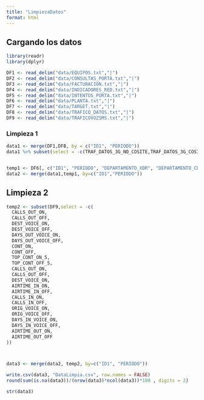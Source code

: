 ```yaml
---
title: "LimpiezaDatos"
format: html
---
```


## Cargando los datos

```r
library(readr)
library(dplyr)
```

```r
DF1 <- read_delim("data/EQUIPOS.txt","|")
DF2 <- read_delim("data/CONSULTAS_PORTA.txt","|")
DF3 <- read_delim("data/FACTURACION.txt","|")
DF4 <- read_delim("data/INDICADORES_RED.txt","|")
DF5 <- read_delim("data/INTENTOS_PORTA.txt","|")
DF6 <- read_delim("data/PLANTA.txt","|")
DF7 <- read_delim("data/TARGET.txt","|")
DF8 <- read_delim("data/TRAFICO_DATOS.txt","|")
DF9 <- read_delim("data/TRAFICOVOZSMS.txt","|")
```

### Limpieza 1

```r
data1 <- merge(DF1,DF8, by = c("ID1", "PERIODO"))
data1 %>% subset(select = -c(TRAF_DATOS_3G_NO_COSITE,TRAF_DATOS_3G_COSITE)) -> data1


temp1 <- DF6[, c("ID1", "PERIODO", "DEPARTAMENTO_XDR", "DEPARTAMENTO_CDR")]
data2 <- merge(data1,temp1, by=c("ID1","PERIODO"))

```

## Limpieza 2

```r
temp2 <- subset(DF9,select = -c(
  CALLS_OUT_ON,
  CALLS_OUT_OFF,
  DEST_VOICE_ON,
  DEST_VOICE_OFF,
  DAYS_OUT_VOICE_ON,
  DAYS_OUT_VOICE_OFF,
  CONT_ON,
  CONT_OFF,
  TOP_CONT_ON_5,
  TOP_CONT_OFF_5,
  CALLS_OUT_ON,
  CALLS_OUT_OFF,
  DEST_VOICE_ON,
  AIRTIME_IN_ON,
  AIRTIME_IN_OFF,
  CALLS_IN_ON,
  CALLS_IN_OFF,
  ORIG_VOICE_ON,
  ORIG_VOICE_OFF,
  DAYS_IN_VOICE_ON,
  DAYS_IN_VOICE_OFF,
  AIRTIME_OUT_ON,
  AIRTIME_OUT_OFF
))



data3 <- merge(data2, temp2, by=c("ID1", "PERIODO"))

write.csv(data3, "DataLimpia.csv", row.names = FALSE)
round(sum(is.na(data3))/(nrow(data3)*ncol(data3))*100 , digits = 2)

```

```r
str(data3)
```

